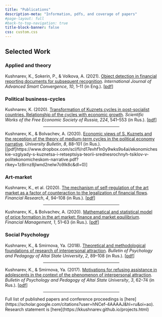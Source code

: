 ```yaml
---
title: "Publications"
description-meta: "Information, pdfs, and coverage of papers"
#page-layout: full
#back-to-top-navigation: true
title-block-banner: false
css: custom.css
---
```




## Selected Work

### Applied and theory

Kushnarev, K., Sokerin, P., & Volkova, A. (2021). [Object detection in financial reporting documents for subsequent recognition](https://koreascience.kr/article/JAKO202112362357473.pdf). *International Journal of Advanced Smart Convergence*, *10*, 1–11 (in Eng.). \[[pdf](https://www.semanticscholar.org/paper/Object-detection-in-financial-reporting-documents-Sokerin-Volkova/dbd88e498eb5b81f466e86f0bc46ad8554a0a277)\]

### Political business-cycles

Kushnarev, K. (2020). [Transformation of Kuznets cycles in post-socialist countries. Relationship of the cycles with economic growth](https://cyberleninka.ru/article/n/transformatsiya-tsiklov-kuznetsa-v-postsotsialisticheskih-stranah-svyaz-issleduemyh-tsiklov-s-ekonomicheskim-rostom). *Scientific Works of the Free Economic Society of Russia*, *224*, 541–553 (in Rus.). \[[pdf](https://www.dropbox.com/scl/fi/oal5v6v8y2gga16zb11w6/transformatsiya-tsiklov-kuznetsa-v-postsotsialisticheskih-stranah-svyaz-issleduemyh-tsiklov-s-ekonomicheskim-rostom.pdf?rlkey=njgpiddtty4wef67qngt9isgb&dl=0)\]

<center><hr style="width:50%"></center>

Kushnarev, K., & Bolvachev, A. (2020). [Economic views of S. Kuznets and the reception of the theory of medium-term cycles in the political economy narrative](https://cyberleninka.ru/article/n/ekonomicheskie-vzglyady-s-kuznetsa-i-retseptsiya-teorii-srednesrochnyh-tsiklov-v-politekonomicheskom-narrative). *University Bulletin*, *8*, 88–101 (in Rus.). \[[pdf]https://www.dropbox.com/scl/fi/rd17evhf1n0y9wks9s4ai/ekonomicheskie-vzglyady-s-kuznetsa-i-retseptsiya-teorii-srednesrochnyh-tsiklov-v-politekonomicheskom-narrative.pdf?rlkey=1z8irnz8jlwnd2nelw7o9lk8c&dl=0)\]

### Art-market

Kushnarev, K., et al. (2020). [The mechanism of self-regulation of the art market as a factor of counteraction to the legalization of financial flows](https://cyberleninka.ru/article/n/mehanizm-samoregulirovaniya-art-rynka-kak-faktor-protivodeystviya-legalizatsii-finansovyh-potokov). *Financial Research*, *4*, 94–108 (in Rus.). \[[pdf](https://www.dropbox.com/scl/fi/hqlzee77e73vztp8s0bol/mehanizm-samoregulirovaniya-art-rynka-kak-faktor-protivodeystviya-legalizatsii-finansovyh-potokov.pdf?rlkey=bmvk26ahvkr06m7fks1koozwu&dl=0)\]

<center><hr style="width:50%"></center>

Kushnarev, K., & Bolvachev, A. (2020). [Mathematical and statistical model of price formation in the art market: finance and market equilibrium](https://www.finance-man.ru/index.php/journal/article/view/264). *Financial Management*, *1*, 51–63 (in Rus.). \[[pdf](https://scholar.google.com/)\]

### Social Psychology

Kushnarev, K., & Smirnova, Ya. (2018). [Theoretical and methodological foundations of research of interpersonal attraction](http://bppasu.ru/article/view/4231). *Bulletin of Psychology and Pedagogy of Altai State University*, *2*, 89–108 (in Rus.). \[[pdf](https://www.dropbox.com/scl/fi/rrs055tl1teg5tiwe3t6p/4231-13963-1-10-20180627.pdf?rlkey=r2dffwxsmklfhet83nqsln6xo&dl=0)\]

<center><hr style="width:50%"></center>

Kushnarev, K., & Smirnova, Ya. (2017). [Motivations for refusing assistance in adolescents in the context of the phenomenon of interpersonal attraction](http://bppasu.ru/article/view/3290). *Bulletin of Psychology and Pedagogy of Altai State University*, *3*, 62–74 (in Rus.). \[[pdf](https://www.dropbox.com/scl/fi/ak9dz7tf81afxfk0qy9o1/3290-10404-1-10-20170930.pdf?rlkey=io30vic0foh50dy6186wtravg&dl=0)\]

<center><hr style="width:50%"></center>

Full list of published papers and conference proceedings is \[here](https://scholar.google.com/citations?user=hNCef-4AAAAJ&hl=ru&oi=ao). Research statement is \[here](https://kkushnarev.github.io/projects.html)
